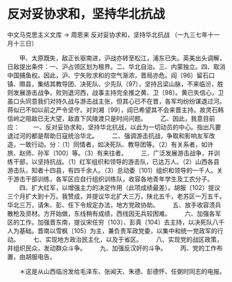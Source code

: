 # 反对妥协求和，坚持华北抗战

中文马克思主义文库 -> 周恩来
反对妥协求和，坚持华北抗战
（一九三七年十一月十三日）


　　甲、太原既失，敌正长驱南进，沪战亦转至松江，浦东已失。英美出头调解，日敌提出条件：一、沪占领区划为租界。二、华北自治。三、内蒙独立。四、取消中国捕鱼权。因此，沪、宁失败求和的空气渐浓，晋局亦危。阎〔96〕留石口镇、隰县，集结其教导团、决死队、少先队〔97〕，坚持吕梁山脉，不来临汾，胜则发展游击战争，败则退河西，战事主持完全推之黄、卫〔98〕。黄已失信心，卫虽口头同意我们对持久战与游击战主张，但其心已不在晋，各军均纷纷谋退过河。蒋似已不如以前之严令坚守。对刘湘〔99〕，阎已希望其不会来晋主持。故灵石韩信岭之阻敌已无大望，敌直下风陵渡只是时间问题。
　　乙、因此，我意目前应：
　　一、反对妥协求和，坚持华北抗战，以此为一切动员的中心。指出凡要退过河的都是帮助日寇统治华北。
　　二、强调游击抗战，争取和影响友军改造，一致行动。分：（1）同情者，如决死队、教导团等。（2）有关系者，如许旅、赵师、孙军〔100〕等。（3）有来往者。
　　三、广泛发展游击战争，并训练干部，以坚持抗战。（1）红军组织和领导的游击队，已达万人。（2）山西各县游击队，知者十四县，有四千余人。（3）总动委〔101〕组织和领导的一千人。关于游击干部训练，各军区应自行组织训练队，收容各地青年学生及工农分子。
　　四、扩大红军，以增强主力的决定作用（此项成绩最差）。胡服〔102〕提议三个月扩大到十万。我赞成，并提议华北扩大三万，陕北五千，老苏区一万五千。华北三万，请朱、彭、任下令规定办法，地方党政协助。
　　五、放手收容溃兵散枪及资材。方开始做，东线稍有成绩，西线因无兵较困难。
　　六、加强各军区的工作。加强晋东南，提议宋任穷〔103〕、彭真〔104〕去主持，以决死队八千人为基础。晋南以雪枫〔105〕为主，兼负责军政党委，以集中和统一党政军的行动。
　　七、实现地方政治民主化，以及于省区。
　　八、实现党的战区政策，并组织民众，发动群众斗争。
　　九、加强反汉奸的斗争。
　　丙、党的工作布置，由胡服电告。


　　＊这是从山西临汾发给毛泽东、张闻天、朱德、彭德怀、任弼时同志的电报。



